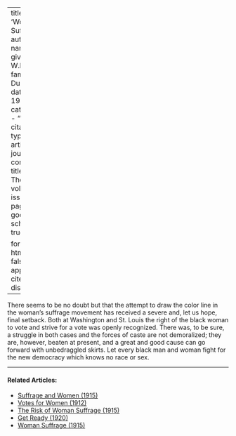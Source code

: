 
---
title: 'Woman''s Suffrage'
author:
  - name:
      given: W.E.B.
      family: Du Bois
date: May 1913
categories: 
  - ""
citation: 
  type: article-journal
  container-title: The Crisis
  volume: 6
  issue: 1
  page: 29
google-scholar: true

format:
  html:
    toc: false
    appendix-cite-as: display
---



There seems to be no doubt but that the attempt to draw the color line in the woman's suffrage movement has received a severe and, let us hope, final setback. Both at Washington and St. Louis the right of the black woman to vote and strive for a vote was openly recognized. There was, to be sure, a struggle in both cases and the forces of caste are not demoralized; they are, however, beaten at present, and a great and good cause can go forward with unbedraggled skirts. Let every black man and woman fight for the new democracy which knows no race or sex.

<!-- Similar articles start here -->
<div  class="clear-wrap"></div>
<hr>
#### Related Articles:

* [Suffrage and Women (1915)](/Volumes/09/04/suffrage_women.html)
* [Votes for Women (1912)](/Volumes/04/05/votes_for_women.html)
* [The Risk of Woman Suffrage (1915)](/Volumes/11/01/risk_of_woman_suffrage.html)
* [Get Ready (1920)](/Volumes/20/01/get_ready.html)
* [Woman Suffrage (1915)](/Volumes/09/06/womansuffrage.html)

<!-- Similar articles end here -->